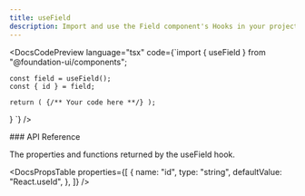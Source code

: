 ```yaml
---
title: useField
description: Import and use the Field component's Hooks in your project.
---
```


<DocsCodePreview
  language="tsx"
  code={`import { useField } from "@foundation-ui/components";

    const field = useField();
    const { id } = field;

    return ( {/** Your code here **/} );

}
`} />

<DocsSection className="m-y-large-10">
### API Reference

<DocsTextBlock>
  <p>The properties and functions returned by the useField hook.</p>
</DocsTextBlock>

</DocsSection>

<DocsPropsTable
  properties={[
    {
      name: "id",
      type: "string",
      defaultValue: "React.useId",
    },
  ]}
/>

<DocsFooter
  prev="/docs/components-hooks/use-dropdown-menu"
  next="/docs/components-hooks/use-sheet"
/>
